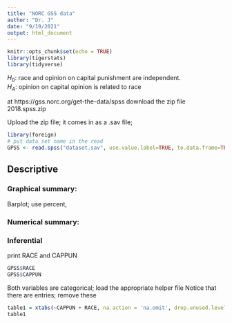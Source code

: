 ```yaml
---
title: "NORC GSS data"
author: "Dr. J"
date: "9/19/2021"
output: html_document
---
```


```r
knitr::opts_chunk$set(echo = TRUE)
library(tigerstats)
library(tidyverse)
```

<!-- The research question: is whether one favors capital punishment or not independent of race? -->

$H_0$: race and opinion on capital punishment are independent.  
$H_A$: opinion on capital opinion is related to race


<!--  Download the data from NORC -->
at https://gss.norc.org/get-the-data/spss download the zip file 2018.spss.zip

Upload the zip file; it comes in as a .sav file;


```r
library(foreign)
# put data set name in the read
GPSS <- read.spss("dataset.sav", use.value.label=TRUE, to.data.frame=TRUE)
```
## Descriptive

### Graphical summary: 
  
Barplot; use percent,

### Numerical summary:


### Inferential

 print RACE and CAPPUN

```r
GPSS$RACE
GPSS$CAPPUN
```
Both variables are categorical; load the appropriate helper file
Notice that there are <NA> entries; remove these 

```r
table1 = xtabs(~CAPPUN + RACE, na.action = 'na.omit', drop.unused.levels=T, data=GPSS)
table1
```

